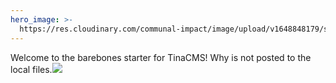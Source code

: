 ```yaml
---
hero_image: >-
  https://res.cloudinary.com/communal-impact/image/upload/v1648848179/samantha-gades-BlIhVfXbi9s-unsplash_nptbwl.jpg
---
```


Welcome to the barebones starter for TinaCMS! Why is not posted to the local files.![](https://res.cloudinary.com/communal-impact/image/upload/v1667043278/cld-sample-4.jpg)
